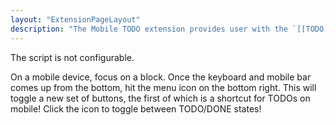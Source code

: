 ```yaml
---
layout: "ExtensionPageLayout"
description: "The Mobile TODO extension provides user with the `[[TODO]]`/`[[DONE]]` shortcut previously only accessible to keyboard shortcuts."
---
```


The script is not configurable.

On a mobile device, focus on a block. Once the keyboard and mobile bar comes up from the bottom, hit the menu icon on the bottom right. This will toggle a new set of buttons, the first of which is a shortcut for TODOs on mobile! Click the icon to toggle between TODO/DONE states!
